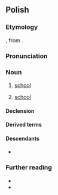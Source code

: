 {{also|szkołą}}
==Polish==
{{wp|dab=szkoła|lang=pl|szkoła (oświata)}}

===Etymology===
{{bor+|pl|la|schola}}, from {{der|pl|grc|σχολή}}.

===Pronunciation===
{{pl-p|a=Pl-szkoła.ogg}}

===Noun===
{{pl-noun|f|dim=szkółka}}

# [[school]] {{gl|educational institution}}
#: {{hypo|pl|uczelnia|uniwersytet|kolegium}}
# [[school]] {{gl|doctrine}}

====Declension====
{{pl-decl-noun-f|genp=szkół}}

====Derived terms====
{{col3|pl|title=adjectives|bezszkolny|szkolny}}
{{col3|pl|title=nouns|autoszkoła|szkolnictwo|szkolenie}}
{{col3|pl|title=verbs|szkolić|wyszkolić|przeszkolić}}

====Descendants====
* {{desctree|bor=1|ru|школа}}

===Further reading===
* {{R:pl:WSJP}}
* {{R:pl:PWN}}

{{C|pl|Buildings|Education}}